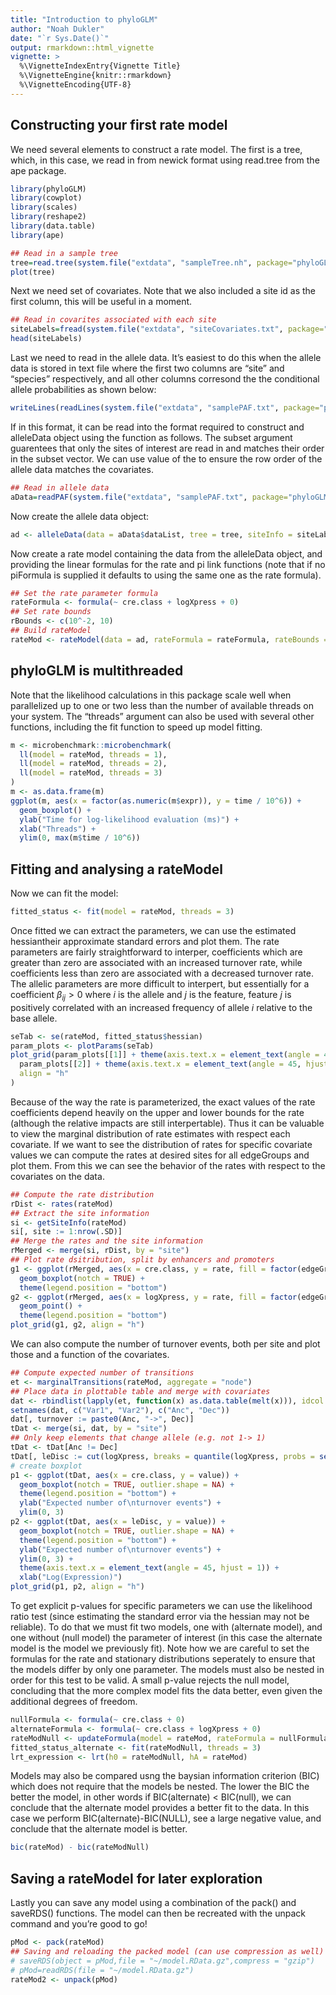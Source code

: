 ---
title: "Introduction to phyloGLM"
author: "Noah Dukler"
date: "`r Sys.Date()`"
output: rmarkdown::html_vignette
vignette: >
  %\VignetteIndexEntry{Vignette Title}
  %\VignetteEngine{knitr::rmarkdown}
  %\VignetteEncoding{UTF-8}
---

## Constructing your first rate model

We need several elements to construct a rate model. The first is a tree, which, in this case, we read in from newick format using read.tree from the ape package.

```{r read_tree, warning=FALSE,message=FALSE}
library(phyloGLM)
library(cowplot)
library(scales)
library(reshape2)
library(data.table)
library(ape)

## Read in a sample tree
tree=read.tree(system.file("extdata", "sampleTree.nh", package="phyloGLM"))
plot(tree)
```
Next we need set of covariates. Note that we also included a site id as the first column, this will be useful in a moment.
```{r read_covariates, warning=FALSE,message=FALSE}
## Read in covarites associated with each site 
siteLabels=fread(system.file("extdata", "siteCovariates.txt", package="phyloGLM"))
head(siteLabels)
```

Last we need to read in the allele data. It's easiest to do this when the allele data is stored in text file where the first two columns are "site" and "species" respectively, and all other columns corresond the the conditional allele probabilities as shown below:

```{r show_paf_format}
writeLines(readLines(system.file("extdata", "samplePAF.txt", package="phyloGLM"),3))
```

If in this format, it can be read into the format required to construct and alleleData object using the \code{readPAF()} function as follows. The subset argument guarentees that only the sites of interest are read in and matches their order in the subset vector. We can use value of the \code{siteLabels$site} to ensure the row order of the allele data matches the covariates. 
```{r read_paf, warning=FALSE,message=FALSE}
## Read in allele data
aData=readPAF(system.file("extdata", "samplePAF.txt", package="phyloGLM"),subset = siteLabels$site)
```
Now create the allele data object:

```{r build_allele_data,results="hide"}
ad <- alleleData(data = aData$dataList, tree = tree, siteInfo = siteLabels)
```

Now create a rate model containing the data from the alleleData object, and providing the linear formulas for the rate and pi link functions (note that if no piFormula is supplied it defaults to using the same one as the rate formula).

```{r build_rateModel,results="hide"}
## Set the rate parameter formula
rateFormula <- formula(~ cre.class + logXpress + 0)
## Set rate bounds
rBounds <- c(10^-2, 10)
## Build rateModel
rateMod <- rateModel(data = ad, rateFormula = rateFormula, rateBounds = rBounds)
```

## phyloGLM is multithreaded

Note that the likelihood calculations in this package scale well when parallelized up to one or two less than the number of available threads on your system. The "threads" argument can also be used with several other functions, including the fit function to speed up model fitting.

```{r benchmark,fig.width=4, fig.height=4}
m <- microbenchmark::microbenchmark(
  ll(model = rateMod, threads = 1),
  ll(model = rateMod, threads = 2),
  ll(model = rateMod, threads = 3)
)
m <- as.data.frame(m)
ggplot(m, aes(x = factor(as.numeric(m$expr)), y = time / 10^6)) +
  geom_boxplot() +
  ylab("Time for log-likelihood evaluation (ms)") +
  xlab("Threads") +
  ylim(0, max(m$time / 10^6))
```

## Fitting and analysing a rateModel

Now we can fit the model:
```{r fit_model}
fitted_status <- fit(model = rateMod, threads = 3)
```

Once fitted we can extract the parameters, we can use the estimated hessiantheir approximate standard errors and plot them. The rate parameters are fairly straightforward to interper, coefficients which are greater than zero are associated with an increased turnover rate, while coefficients less than zero are associated with a decreased turnover rate. The allelic parameters are more difficult to interpert, but essentially for a coefficient $\beta_{ij}>0$ where $i$ is the allele and $j$ is the feature, feature $j$ is positively correlated with an increased frequency of allele $i$ relative to the base allele.  

```{r plot_coefficients, fig.width=7, fig.height=4}
seTab <- se(rateMod, fitted_status$hessian)
param_plots <- plotParams(seTab)
plot_grid(param_plots[[1]] + theme(axis.text.x = element_text(angle = 45, hjust = 1)),
  param_plots[[2]] + theme(axis.text.x = element_text(angle = 45, hjust = 1)),
  align = "h"
)
```

Because of the way the rate is parameterized, the exact values of the rate coefficients depend heavily on the upper and lower bounds for the rate (although the relative impacts are still interpertable). Thus it can be valuable to view the marginal distribution of rate estimates with respect each covariate. If we want to see the distribution of rates for specific covariate values we can compute the rates at desired sites for all edgeGroups and plot them. From this we can see the behavior of the rates with respect to the covariates on the data.
```{r marginal_rate_plots ,fig.width=7, fig.height=3.5}
## Compute the rate distribution
rDist <- rates(rateMod)
## Extract the site information
si <- getSiteInfo(rateMod)
si[, site := 1:nrow(.SD)]
## Merge the rates and the site information
rMerged <- merge(si, rDist, by = "site")
## Plot rate dsitribution, split by enhancers and promoters
g1 <- ggplot(rMerged, aes(x = cre.class, y = rate, fill = factor(edgeGroup))) +
  geom_boxplot(notch = TRUE) +
  theme(legend.position = "bottom")
g2 <- ggplot(rMerged, aes(x = logXpress, y = rate, fill = factor(edgeGroup))) +
  geom_point() +
  theme(legend.position = "bottom")
plot_grid(g1, g2, align = "h")
```

We can also compute the number of turnover events, both per site and plot those and a function of the covariates.
```{r turnover_plots,fig.width=7, fig.height=3.5}
## Compute expected number of transitions
et <- marginalTransitions(rateMod, aggregate = "node")
## Place data in plottable table and merge with covariates
dat <- rbindlist(lapply(et, function(x) as.data.table(melt(x))), idcol = "site")
setnames(dat, c("Var1", "Var2"), c("Anc", "Dec"))
dat[, turnover := paste0(Anc, "->", Dec)]
tDat <- merge(si, dat, by = "site")
## Only keep elements that change allele (e.g. not 1-> 1)
tDat <- tDat[Anc != Dec]
tDat[, leDisc := cut(logXpress, breaks = quantile(logXpress, probs = seq(0, 1, 0.2)), include.lowest = TRUE)]
# create boxplot
p1 <- ggplot(tDat, aes(x = cre.class, y = value)) +
  geom_boxplot(notch = TRUE, outlier.shape = NA) +
  theme(legend.position = "bottom") +
  ylab("Expected number of\nturnover events") +
  ylim(0, 3)
p2 <- ggplot(tDat, aes(x = leDisc, y = value)) +
  geom_boxplot(notch = TRUE, outlier.shape = NA) +
  theme(legend.position = "bottom") +
  ylab("Expected number of\nturnover events") +
  ylim(0, 3) +
  theme(axis.text.x = element_text(angle = 45, hjust = 1)) +
  xlab("Log(Expression)")
plot_grid(p1, p2, align = "h")
```
To get explicit p-values for specific parameters we can use the likelihood ratio test (since estimating the standard error via the hessian may not be reliable). To do that we must fit two models, one with (alternate model), and one without (null model) the parameter of interest (in this case the alternate model is the model we previously fit). Note how we are careful to set the formulas for the rate and stationary distributions seperately to ensure that the models differ by only one parameter. The models must also be nested in order for this test to be valid. A small p-value rejects the null model, concluding that the more complex model fits the data better, even given the additional degrees of freedom.

```{r coefficient_lrt}
nullFormula <- formula(~ cre.class + 0)
alternateFormula <- formula(~ cre.class + logXpress + 0)
rateModNull <- updateFormula(model = rateMod, rateFormula = nullFormula, piFormula = alternateFormula)
fitted_status_alternate <- fit(rateModNull, threads = 3)
lrt_expression <- lrt(h0 = rateModNull, hA = rateMod)
```
Models may also be compared usng the baysian information criterion (BIC) which does not require that the models be nested. The lower the BIC the better the model, in other words if BIC(alternate) < BIC(null), we can conclude that the alternate model provides a better fit to the data. In this case we perform BIC(alternate)-BIC(NULL), see a large negative value, and conclude that the alternate model is better.  

```{r bic}
bic(rateMod) - bic(rateModNull)
```

## Saving a rateModel for later exploration
Lastly you can save any model using a combination of the pack() and saveRDS() functions. The model can then be recreated with the unpack command and you're good to go!
```{r saving_model}
pMod <- pack(rateMod)
## Saving and reloading the packed model (can use compression as well)
# saveRDS(object = pMod,file = "~/model.RData.gz",compress = "gzip")
# pMod=readRDS(file = "~/model.RData.gz")
rateMod2 <- unpack(pMod)
```

